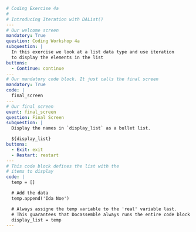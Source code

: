 ```yml
# Coding Exercise 4a
#
# Introducing Iteration with DAList()
---
# Our welcome screen
mandatory: True
question: Coding Workshop 4a
subquestion: |
  In this exercise we look at a list data type and use iteration
  to display the elements in the list
buttons:
  - Continue: continue
---
# Our mandatory code block. It just calls the final screen
mandatory: True
code: |
  final_screen
---
# Our final screen
event: final_screen
question: Final Screen
subquestion: |
  Display the names in `display_list` as a bullet list.

  ${display_list}
buttons:
  - Exit: exit
  - Restart: restart
---
# This code block defines the list with the 
# items to display
code: |
  temp = []

  # Add the data
  temp.append('Ida Noe')

  # Always assigne the temp variable to the 'real' variable last. 
  # This guarantees that Docassemble always runs the entire code block
  display_list = temp
---
```